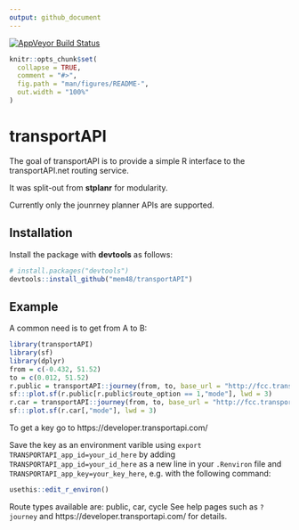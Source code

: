 ```yaml
---
output: github_document
---
```


[![AppVeyor Build Status](https://ci.appveyor.com/api/projects/status/github/robinlovelace/transportAPI?branch=master&svg=true)](https://ci.appveyor.com/project/robinlovelace/transportAPI)

<!-- README.md is generated from README.Rmd. Please edit that file -->

```r
knitr::opts_chunk$set(
  collapse = TRUE,
  comment = "#>",
  fig.path = "man/figures/README-",
  out.width = "100%"
)
```
# transportAPI

The goal of transportAPI is to provide a simple R interface to the transportAPI.net routing service.

It was split-out from **stplanr** for modularity.

Currently only the jounrney planner APIs are supported.

## Installation

<!-- You can install the released version of transportAPI from [CRAN](https://CRAN.R-project.org) with: -->
Install the package with **devtools** as follows:

```r
# install.packages("devtools")
devtools::install_github("mem48/transportAPI")
```

## Example

A common need is to get from A to B:

```r
library(transportAPI)
library(sf)
library(dplyr)
from = c(-0.432, 51.52)
to = c(0.012, 51.52)
r.public = transportAPI::journey(from, to, base_url = "http://fcc.transportapi.com/")
sf:::plot.sf(r.public[r.public$route_option == 1,"mode"], lwd = 3)
r.car = transportAPI::journey(from, to, base_url = "http://fcc.transportapi.com/", apitype = "car")
sf:::plot.sf(r.car[,"mode"], lwd = 3)

```

To get a key go to https://developer.transportapi.com/

Save the key as an environment varible using `export TRANSPORTAPI_app_id=your_id_here` by adding `TRANSPORTAPI_app_id=your_id_here` as a new line in your `.Renviron` file and `TRANSPORTAPI_app_key=your_key_here`, e.g. with the following command:

```r
usethis::edit_r_environ()
```

Route types available are: public, car, cycle
See help pages such as `?journey` and https://developer.transportapi.com/ for details.

